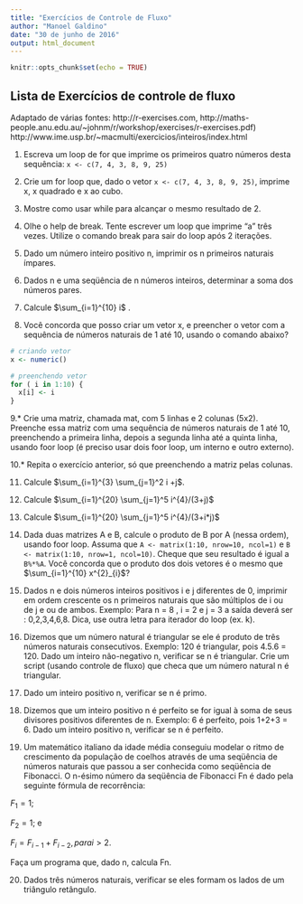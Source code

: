 ```yaml
---
title: "Exercícios de Controle de Fluxo"
author: "Manoel Galdino"
date: "30 de junho de 2016"
output: html_document
---
```


```r
knitr::opts_chunk$set(echo = TRUE)
```

## Lista de Exercícios de controle de fluxo
Adaptado de várias fontes: http://r-exercises.com, http://maths-people.anu.edu.au/~johnm/r/workshop/exercises/r-exercises.pdf)
http://www.ime.usp.br/~macmulti/exercicios/inteiros/index.html


1. Escreva um loop de for que imprime os primeiros quatro números desta sequência: ``` x <- c(7, 4, 3, 8, 9, 25) ```

2. Crie um for loop que, dado o vetor ``` x <- c(7, 4, 3, 8, 9, 25) ```, imprime x, x quadrado e x ao cubo.

3. Mostre como usar while para alcançar o mesmo resultado de 2.

4. Olhe o help de break. Tente escrever um loop que imprime "a" três vezes. Utilize o comando break para sair do loop após 2 iterações.

5. Dado um número inteiro positivo n, imprimir os n primeiros naturais ímpares. 

6. Dados n e uma seqüência de n números inteiros, determinar a soma dos números pares. 

7. Calcule  $\sum_{i=1}^{10} i$ .



8. Você concorda que posso criar um vetor x, e preencher o vetor com a sequência de números naturais de 1 até 10, usando o comando abaixo?
```r
# criando vetor
x <- numeric()

# preenchendo vetor
for ( i in 1:10) {
  x[i] <- i
}

```

9.* Crie uma matriz, chamada mat, com 5 linhas e 2 colunas (5x2). Preenche essa matriz com uma sequência de números naturais de 1 até 10, preenchendo a primeira linha, depois a segunda linha até a quinta linha, usando foor loop (é preciso usar dois foor loop, um interno e outro externo).

10.* Repita o exercício anterior, só que preenchendo a matriz pelas colunas.

11. Calcule $\sum_{i=1}^{3} \sum_{j=1}^2 i +j$.



12. Calcule $\sum_{i=1}^{20} \sum_{j=1}^5 i^{4}/(3+j)$



13. Calcule $\sum_{i=1}^{20} \sum_{j=1}^5 i^{4}/(3+i*j)$



14. Dada duas matrizes A e B, calcule o produto de B por A (nessa ordem), usando foor loop. Assuma que ``` A <- matrix(1:10, nrow=10, ncol=1) ``` e ``` B <- matrix(1:10, nrow=1, ncol=10) ```. Cheque que seu resultado é igual a ```B%*%A```. Você concorda que o produto dos dois vetores é o mesmo que $\sum_{i=1}^{10} x^{2}_{i}$?

15. Dados n e dois números inteiros positivos i e j diferentes de 0, imprimir em ordem crescente os n primeiros naturais que são múltiplos de i ou de j e ou de ambos. Exemplo: Para n = 8 , i = 2 e j = 3 a saída deverá ser : 0,2,3,4,6,8. Dica, use outra letra para iterador do loop (ex. k).
     
16. Dizemos que um número natural é triangular se ele é produto de três números naturais consecutivos. 
    Exemplo: 120 é triangular, pois 4.5.6 = 120.
    Dado um inteiro não-negativo n, verificar se n é triangular.
Crie um script (usando controle de fluxo) que checa que um número natural n é triangular.
    
17. Dado um inteiro positivo n, verificar se n é primo. 

18. Dizemos que um inteiro positivo n é perfeito se for igual à soma de seus divisores positivos diferentes de n. Exemplo: 6 é perfeito, pois 1+2+3 = 6.
Dado um inteiro positivo n, verificar se n é perfeito. 

19. Um matemático italiano da idade média conseguiu modelar o ritmo de crescimento da população de coelhos através de uma seqüência de números naturais que passou a ser conhecida como seqüência de Fibonacci. O n-ésimo número da seqüência de Fibonacci Fn é dado pela seguinte fórmula de recorrência:

$F_{1} = 1$;

$F_{2} = 1$; e

$F_{i} = F_{i-1} + F_{i-2}, para i > 2$. 

Faça um programa que, dado n, calcula Fn. 

20. Dados três números naturais, verificar se eles formam os lados de um triângulo retângulo. 